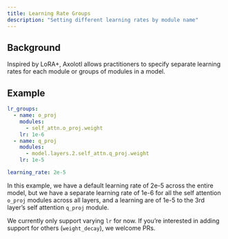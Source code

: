 ```yaml
---
title: Learning Rate Groups
description: "Setting different learning rates by module name"
---
```


## Background

Inspired by LoRA+, Axolotl allows practitioners to specify separate learning rates for each module or groups of
modules in a model.

## Example

```yaml
lr_groups:
  - name: o_proj
    modules:
      - self_attn.o_proj.weight
    lr: 1e-6
  - name: q_proj
    modules:
      - model.layers.2.self_attn.q_proj.weight
    lr: 1e-5

learning_rate: 2e-5
```

In this example, we have a default learning rate of 2e-5 across the entire model, but we have a separate learning rate
of 1e-6 for all the self attention `o_proj` modules across all layers, and a learning are of 1e-5 to the 3rd layer's
self attention `q_proj` module.

::: {.callout-note}

We currently only support varying `lr` for now. If you're interested in adding support for others (`weight_decay`), we welcome PRs.

:::
